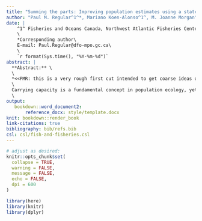 ```yaml
---
title: "Summing the parts: Improving population estimates using a state-space multispecies production model"
author: "Paul M. Regular^1^*, Mariano Koen-Alonso^1^, M. Joanne Morgan^1^, Pierre Pepin^1^, Rick M. Rideout^1^"
date: | 
    ^1^ Fisheries and Oceans Canada, Northwest Atlantic Fisheries Center, 80 East White Hills, St. John's, Newfoundland and Labrador, A1C 5X1, Canada\
    \
    *Corresponding author\
    E-mail: Paul.Regular@dfo-mpo.gc.ca\
    \
    `r format(Sys.time(), "%Y-%m-%d")` 
abstract: |
  **Abstract:** \
  \
  *<<PMR: this is a very rough first cut intended to get coarse ideas on the page>>*
  \
  Carrying capacity is a fundamental concept in population ecology, yet standard models tend to ignore species interactions and do not account for variable environments. Our study proposes an extension of the single-species production model to include inter- and intra-specific competition within a community. We apply our extended model to commercially important demersal fish species off the east coast of Canada to assess its ability to reveal species interactions and the relative impacts of fishing and environmental factors. Our results indicate that accounting for ecological interactions increases the accuracy of biomass estimates for species within a community. Strongly correlated estimates of process error also adds nuance to previous notions that fishing was the primary driver of collapses in the region since common trends imply a common environmental driver. Such inferences indicate that this may be a promicing avenue for producing more accurate assessments for multiple species with relatively minimal data requrements. Finaly, this approach may serve as a steping stone towards an ecosystem-based approach to fisheries management.
  \
output: 
   bookdown::word_document2:
       reference_docx: style/template.docx
knit: bookdown::render_book
link-citations: true
bibliography: bib/refs.bib
csl: csl/fish-and-fisheries.csl
---
```


```r
# adjust as desired:
knitr::opts_chunk$set(
  collapse = TRUE,
  warning = FALSE,
  message = FALSE,
  echo = FALSE,
  dpi = 600
)
```


```r
library(here)
library(knitr)
library(dplyr)
```

